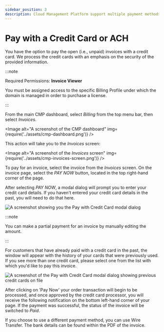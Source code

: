 ```yaml
---
sidebar_position: 3
description: Cloud Management Platform support multiple payment methods across 70+ countries.
---
```


# Pay with a Credit Card or ACH

You have the option to pay the open \(i.e., unpaid\) invoices with a credit card. We process the credit cards with an emphasis on the security of the provided information.

:::note

Required Permissions: **Invoice Viewer**

You must be assigned access to the specific Billing Profile under which the domain is managed in order to purchase a license.

:::

From the main CMP dashboard, select _Billing_ from the top menu bar, then select _Invoices_.


<Image
  alt="A screenshot of the CMP dashboard"
  img={require('../assets/cmp-dashboard.png')}
/>

This action will take you to the _Invoices_ screen:

<Image
  alt="A screenshot of the _Invoices_ screen"
  img={require('../assets/cmp-invoices-screen.png')}
/>

To pay for an invoice, select the invoice from the _Invoices_ screen. On the invoice page, select the _PAY NOW_ button, located in the top right-hand corner of the page.

After selecting _PAY NOW_, a modal dialog will prompt you to enter your credit card details. If you haven't entered your credit card details in the past, you will need to do that here.

![A screenshot showing you the _Pay with Credit Card_ modal dialog](../assets/cmp-pay-with-cc.png)

:::note

You can make a partial payment for an invoice by manually editing the amount.

:::

For customers that have already paid with a credit card in the past, the window will appear with the history of your cards that were previously used. If you see more than one credit card, please select one from the list with which you'd like to pay this invoice.

![A screenshot of the _Pay with Credit Card_ modal dialog showing previous credit cards on file](../assets/cmp-pay-credit-card-dialog.png)

After clicking on 'Pay Now' your order transaction will begin to be processed, and once approved by the credit card processor, you will receive the following notification on the bottom left-hand corner of your page. If the payment was successful, the status of the invoice will be switched to _Paid_.

If you choose to use a different payment method, you can use Wire Transfer. The bank details can be found within the PDF of the invoice.
